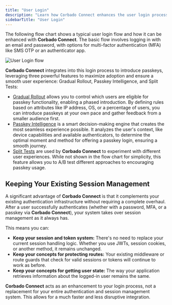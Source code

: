```yaml
---
title: "User Login"
description: "Learn how Corbado Connect enhances the user login process by seamlessly integrating passkeys."
sidebarTitle: "User Login"
---
```


The following flow chart shows a typical user login flow and how it can be enhanced with **Corbado Connect**. The basic flow involves logging in with an email and password, with options for multi-factor authentication (MFA) like SMS OTP or an authenticator app.

<Frame caption="User Login flow including Gradual Rollout and Passkey Intelligence">
  <img
    src="/images/corbado-connect/user-login-flow.png"
    alt="User Login flow"    
  />
</Frame>

**Corbado Connect** integrates into this login process to introduce passkeys, leveraging three powerful features to maximize adoption and ensure a smooth user experience: Gradual Rollout, Passkey Intelligence, and Split Tests:

- [Gradual Rollout](/corbado-connect-new/features/gradual-rollout) allows you to control which users are eligible for passkey functionality, enabling a phased introduction. By defining rules based on attributes like IP address, OS, or a percentage of users, you can introduce passkeys at your own pace and gather feedback from a smaller audience first.
- [Passkey Intelligence](/corbado-connect-new/features/passkey-intelligence) is a smart decision-making engine that creates the most seamless experience possible. It analyzes the user's context, like device capabilities and available authenticators, to determine the optimal moment and method for offering a passkey login, ensuring a smooth journey.
- [Split Tests](/corbado-connect-new/features/split-tests) are used by **Corbado Connect** to experiment with different user experiences. While not shown in the flow chart for simplicity, this feature allows you to A/B test different approaches to encouraging passkey usage.



## Keeping Your Existing Session Management

A significant advantage of **Corbado Connect** is that it complements your existing authentication infrastructure without requiring a complete overhaul. After a user successfully authenticates (whether with a password, MFA, or a passkey via **Corbado Connect**), your system takes over session management as it always has.

This means you can:

- **Keep your session and token system:** There's no need to replace your current session handling logic. Whether you use JWTs, session cookies, or another method, it remains unchanged.
- **Keep your concepts for protecting routes:** Your existing middleware or route guards that check for valid sessions or tokens will continue to work as before.
- **Keep your concepts for getting user state:** The way your application retrieves information about the logged-in user remains the same.

**Corbado Connect** acts as an enhancement to your login process, not a replacement for your entire authentication and session management system. This allows for a much faster and less disruptive integration.